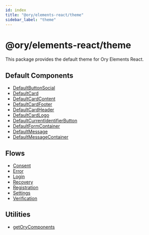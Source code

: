 ```yaml
---
id: index
title: "@ory/elements-react/theme"
sidebar_label: "theme"
---
```



<CanonicalUrl path="/elements/reference/@ory/elements-react/theme" />

# @ory/elements-react/theme

This package provides the default theme for Ory Elements React.

## Default Components

- [DefaultButtonSocial](functions/DefaultButtonSocial.md)
- [DefaultCard](functions/DefaultCard.md)
- [DefaultCardContent](functions/DefaultCardContent.md)
- [DefaultCardFooter](functions/DefaultCardFooter.md)
- [DefaultCardHeader](functions/DefaultCardHeader.md)
- [DefaultCardLogo](functions/DefaultCardLogo.md)
- [DefaultCurrentIdentifierButton](functions/DefaultCurrentIdentifierButton.md)
- [DefaultFormContainer](functions/DefaultFormContainer.md)
- [DefaultMessage](functions/DefaultMessage.md)
- [DefaultMessageContainer](functions/DefaultMessageContainer.md)

## Flows

- [Consent](functions/Consent.md)
- [Error](functions/Error.md)
- [Login](functions/Login.md)
- [Recovery](functions/Recovery.md)
- [Registration](functions/Registration.md)
- [Settings](functions/Settings.md)
- [Verification](functions/Verification.md)

## Utilities

- [getOryComponents](functions/getOryComponents.md)
